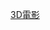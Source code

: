 {{Year by category
| m = 2
| c = 0
| d = 1
| y = 6
| cat = 3D電影
| sortkey = 3D Films
| in = 
| parent = 各年3D電影
| subcat = 2010年代3D電影
}}

[[Category:2015年電影作品|3D電影]]